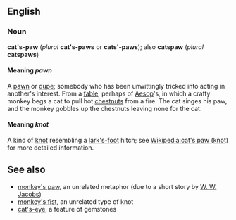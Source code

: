 ==English==

===Noun===
'''cat<nowiki>'</nowiki>s-paw''' (''plural'' '''cat's-paws''' or '''cats'-paws'''); also '''catspaw''' (''plural'' '''catspaws''')

====Meaning ''pawn''====
A [[pawn]] or [[dupe]]; somebody who has been unwittingly tricked into acting in another's interest. From a [[fable]], perhaps of [[Wikipedia:Aesop|Aesop]]'s, in which a crafty monkey begs a cat to pull hot [[chestnut]]s from a fire. The cat singes his paw, and the monkey gobbles up the chestnuts leaving none for the cat.

====Meaning ''knot''====
A kind of [[knot]] resembling a [[lark's-foot]] hitch; see [[Wikipedia:cat's paw (knot)]] for more detailed information.

==See also==
*[[monkey's paw]], an unrelated metaphor (due to a short story by [[Wikipedia:W. W. Jacobs|W. W. Jacobs]])
*[[monkey's fist]], an unrelated type of knot
*[[cat's-eye]], a feature of gemstones